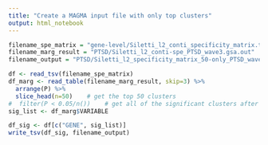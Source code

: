 ```yaml
---
title: "Create a MAGMA input file with only top clusters"
output: html_notebook
---
```



```r
filename_spe_matrix = "gene-level/Siletti_l2_conti_specificity_matrix.txt"
filename_marg_result = "PTSD/Siletti_l2_conti-spe_PTSD_wave3.gsa.out"
filename_output = "PTSD/Siletti_l2_specificity_matrix_50-only_PTSD_wave3.txt"
```

```r
df <- read_tsv(filename_spe_matrix)
df_marg <- read_table(filename_marg_result, skip=3) %>% 
  arrange(P) %>%
  slice_head(n=50)    # get the top 50 clusters 
#  filter(P < 0.05/n())    # get all of the significant clusters after Bonferroni correction. 
sig_list <- df_marg$VARIABLE
```

```r
df_sig <- df[c("GENE", sig_list)]
write_tsv(df_sig, filename_output)
```

